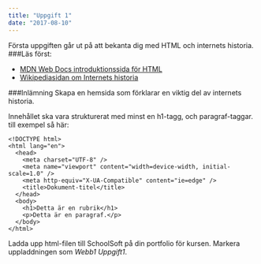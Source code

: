 ```yaml
---
title: "Uppgift 1"
date: "2017-08-10"
---
```


Första uppgiften går ut på att bekanta dig med HTML och internets historia.
###Läs först:

- [MDN Web Docs introduktionssida för HTML](https://developer.mozilla.org/en-US/docs/Learn/HTML/Introduction_to_HTML/Getting_started)
- [Wikipediasidan om Internets historia](https://sv.wikipedia.org/wiki/Internets_historia)

###Inlämning
Skapa en hemsida som förklarar en viktig del av internets historia.

Innehållet ska vara strukturerat med minst en h1-tagg, och paragraf-taggar. till exempel så här:

```html{numberLines: true}
<!DOCTYPE html>
<html lang="en">
  <head>
    <meta charset="UTF-8" />
    <meta name="viewport" content="width=device-width, initial-scale=1.0" />
    <meta http-equiv="X-UA-Compatible" content="ie=edge" />
    <title>Dokument-titel</title>
  </head>
  <body>
    <h1>Detta är en rubrik</h1>
    <p>Detta är en paragraf.</p>
  </body>
</html>
```

Ladda upp html-filen till SchoolSoft på din portfolio för kursen. Markera uppladdningen som _Webb1 Uppgift1_.
